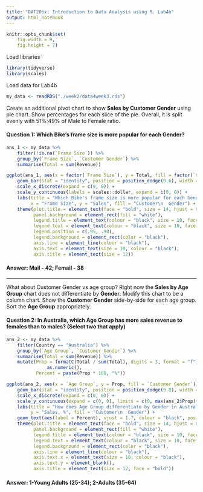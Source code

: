 ```yaml
---
title: "DAT205x: Introduction to Data Analysis using R. Lab4b"
output: html_notebook
---
```


```r
knitr::opts_chunk$set(
    fig.width = 9,
    fig.height = 7)
```
Load libraries
```r
library(tidyverse)
library(scales)
```
Load data for Lab4b
```r
my_data <- readRDS("./week2/data4week3.rds")
```
Create an additional pivot chart to show **Sales by Customer Gender** using pie chart. Show percentages for each slice of the pie. Overall, it is split evenly with 51%:49% of Male to Female ratio.  

#### **Question 1:** Which Bike's frame size is more popular for each **Gender**?
```r
ans_1 <- my_data %>%
    filter(!is.na(`Frame Size`)) %>%
    group_by(`Frame Size`, `Customer Gender`) %>%
    summarise(Total = sum(Revenue))
```

```r
ggplot(ans_1, aes(x = factor(`Frame Size`), y = Total, fill = factor(`Customer Gender`))) +
    geom_bar(stat = "identity", position = position_dodge(0.6), width = 0.5) +
    scale_x_discrete(expand = c(0, 0)) +
    scale_y_continuous(labels = scales::dollar, expand = c(0, 0)) +
    labs(title = "Which Bike's frame size is more popular for each Gender",
         x = "Frame Size", y = "Sales", fill = "Customer\n  Gender") +
    theme(plot.title = element_text(face = "bold", size = 14, hjust = 0.3),
          panel.background = element_rect(fill = "white"),
          legend.title = element_text(colour = "black", size = 10, face = "bold"),
          legend.text = element_text(colour = "black", size = 10, face = "bold"),
          legend.position = c(.95, .90),
          legend.background = element_rect(color = "black"),
          axis.line = element_line(colour = "black"),
          axis.text = element_text(size = 10, colour = "black"),
          axis.title = element_text(size = 12))
```

#### **Answer:** Mail - 42; Femail - 38

---

What about Customer Gender vs age group? Right now the **Sales by Age Group** chart does not differentiate by **Gender**. Modify this chart to be a column chart. Show the **Customer Gender** side-by-side for each age group. Sort the **Age Group** appropriately.  

#### **Question 2:** In **Australia**, which **Age Group** has more sales revenue to females than to males? (Select two that apply)
```r
ans_2 <- my_data %>%
    filter(Country == "Australia") %>%
    group_by(`Age Group`, `Customer Gender`) %>%
    summarise(Total = sum(Revenue)) %>%
    mutate(Prop = formatC(Total / sum(Total), digits = 3, format = "f") %>%
               as.numeric(),
           Percent = paste(Prop * 100, "%"))
```

```r
ggplot(ans_2, aes(x = `Age Group`, y = Prop, fill = `Customer Gender`)) +
    geom_bar(stat = "identity", position = position_dodge(0.8), width = 0.75) +
    scale_x_discrete(expand = c(0, 0)) +
    scale_y_continuous(expand = c(0, 0), limits = c(0, max(ans_2$Prop)*1.05)) +
    labs(title = "How does Age Group differentiate by Gender in Australia?",
         y = "Sales, %", fill = "Customer\n  Gender") +
    geom_text(aes(label = Percent), vjust = 1.7, colour = "black", position = position_dodge(0.8)) +
    theme(plot.title = element_text(face = "bold", size = 14, hjust = 0.3),
          panel.background = element_rect(fill = "white"),
          legend.title = element_text(colour = "black", size = 10, face = "bold"),
          legend.text = element_text(colour = "black", size = 10, face = "bold"),
          legend.background = element_rect(color = "black"),
          axis.line = element_line(colour = "black"),
          axis.text.x = element_text(size = 10, colour = "black"),
          axis.text.y = element_blank(),
          axis.title = element_text(size = 12, face = "bold"))
```

#### **Answer:** 1-Young Adults (25-34); 2-Adults (35-64)